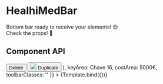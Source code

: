 
<Meta title='Components/HealthiMedBar' component={HealthiMedBar} />

# HealhiMedBar

Bottom bar ready to receive your elements! 😉 <br />
Check the props! 👋 <br />

## Component API

<Props />


<Canvas>
  <Story
    name='HealthiMedBar'
    args={{
      majorButtons: (
        <>
          <Button
            color='primary'
            style={{
              paddingRight: '1.5rem',
              paddingLeft: '1.5rem',
              marginRight: '0.5rem',
              textTransform: 'uppercase'
            }}
          >
            Delete
          </Button>
          <Button
            color='primary'
            variant='contained'
            style={{
              paddingRight: '1.5rem',
              paddingLeft: '1.5rem',
              marginRight: '0.5rem',
              textTransform: 'uppercase'
            }}
          >
            <img src={DuplicateIcon} style={{ marginRight: '0.5rem' }} />
            Duplicate
          </Button>
        </>
      ),
      keyArea: <span>Chave 16</span>,
      costArea: <span>5000€</span>,
      toolbarClasses: ''
    }}
  >
    {Template.bind({})}
  </Story>
</Canvas>
